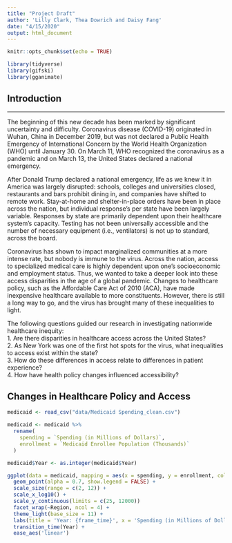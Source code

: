 ```yaml
---
title: "Project Draft"
author: 'Lilly Clark, Thea Dowrich and Daisy Fang'
date: "4/15/2020"
output: html_document
---
```


```r
knitr::opts_chunk$set(echo = TRUE)
```

```r
library(tidyverse)
library(gifski)
library(gganimate)
```


## Introduction
***
The beginning of this new decade has been marked by significant uncertainty and difficulty. Coronavirus disease (COVID-19) originated in Wuhan, China in December 2019, but was not declared a Public Health Emergency of International Concern by the World Health Organization (WHO) until January 30. On March 11, WHO recognized the coronavirus as a pandemic  and on March 13, the United States declared a national emergency. 

After Donald Trump declared a national emergency, life as we knew it in America was largely disrupted: schools, colleges and universities closed, restaurants and bars prohibit dining in, and companies have shifted to remote work.  Stay-at-home and shelter-in-place orders have been in place across the nation, but individual response’s per state have been largely variable.  Responses by state are primarily dependent upon their healthcare system’s capacity. Testing has not been universally accessible and the number of necessary equipment (i.e., ventilators) is not up to standard, across the board.  

Coronavirus has shown to impact marginalized communities at a more intense rate, but nobody is immune to the virus. Across the nation, access to specialized medical care is highly dependent upon one’s socioeconomic and employment status. Thus, we wanted to take a deeper look into these access disparities in the age of a global pandemic. Changes to healthcare policy, such as the Affordable Care Act of 2010 (ACA), have made inexpensive healthcare available to more constituents.  However, there is still a long way to go, and the virus has brought many of these inequalities to light.

The following questions guided our research in investigating nationwide healthcare inequity: <br>
1.	Are there disparities in healthcare access across the United States?
<br>
2.	As New York was one of the first hot spots for the virus, what inequalities to access exist within the state?
<br>
3.	How do these differences in access relate to differences in patient experience?
<br>
4.	How have health policy changes influenced accessibility? 

## Changes in Healthcare Policy and Access

```r
medicaid <- read_csv("data/Medicaid Spending_clean.csv")

medicaid <- medicaid %>%
  rename(
    spending = `Spending (in Millions of Dollars)`,
    enrollment = `Medicaid Enrollee Population (Thousands)`
  )

medicaid$Year <- as.integer(medicaid$Year)

ggplot(data = medicaid, mapping = aes(x = spending, y = enrollment, colour = State)) +
  geom_point(alpha = 0.7, show.legend = FALSE) +
  scale_size(range = c(2, 12)) +
  scale_x_log10() +
  scale_y_continuous(limits = c(25, 12000))
  facet_wrap(~Region, ncol = 4) +
  theme_light(base_size = 11) +
  labs(title = 'Year: {frame_time}', x = 'Spending (in Millions of Dollars)', y = 'Medicaid Enrollee Population (Thousands)') +
  transition_time(Year) +
  ease_aes('linear')
```



